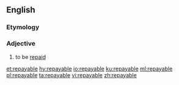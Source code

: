 ==English==

===Etymology===
{{suffix|repay|able|lang=en}}

===Adjective===
{{en-adj|-}}

# {{context|business|of a debt|lang=en}} to be [[repaid]]

[[et:repayable]]
[[hy:repayable]]
[[io:repayable]]
[[ku:repayable]]
[[ml:repayable]]
[[pl:repayable]]
[[ta:repayable]]
[[vi:repayable]]
[[zh:repayable]]